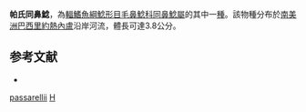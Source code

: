 {{Speciesbox
| taxon = Homodiaetus passarellii
| status = NE
| status_system = IUCN3.1
| binomial_authority = [[Miranda_Ribeiro|Miranda Ribeiro]], 1944
| synonyms = *''Stegophilus passarellii''<br /><small>Miranda Ribeiro, 1944</small> 
}}

'''帕氏同鼻鯰'''，為[[輻鰭魚綱|輻鰭魚綱]][[鯰形目|鯰形目]][[毛鼻鯰科|毛鼻鯰科]][[同鼻鯰屬|同鼻鯰屬]]的其中一[[種|種]]。該物種分布於[[南美洲|南美洲]][[巴西|巴西]][[里約熱內盧|里約熱內盧]]沿岸河流，體長可達3.8公分。

== 参考文献 ==
*{{FishBase_species|genus=Homodiaetus|species=passarellii|year=2011|month=12}}

{{鯰形目小作品}}

{{taxonbar}}
[[Category:同鼻鯰屬|passarellii]]
[[Category:1944年描述的魚類|H]]